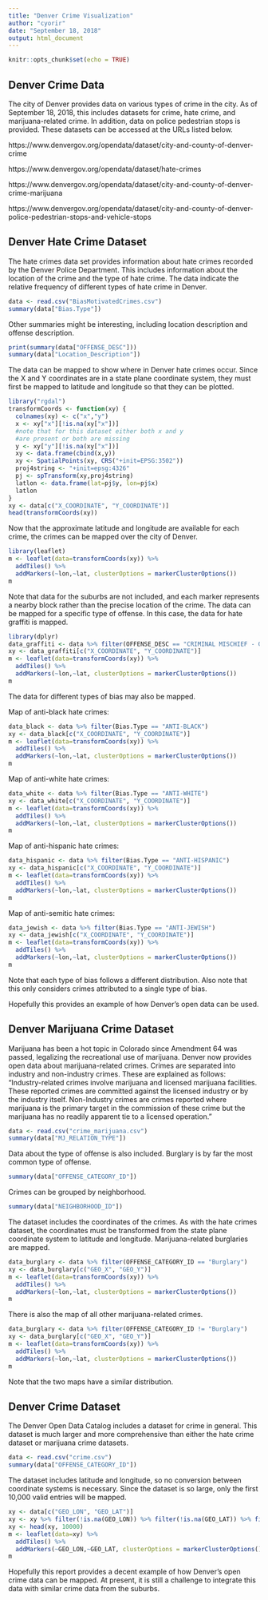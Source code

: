 ```yaml
---
title: "Denver Crime Visualization"
author: "cyorir"
date: "September 18, 2018"
output: html_document
---
```


```r
knitr::opts_chunk$set(echo = TRUE)
```

## Denver Crime Data

The city of Denver provides data on various types of crime in the city. As of September 18, 2018, this includes datasets for crime, hate crime, and marijuana-related crime. In addition, data on police pedestrian stops is provided. These datasets can be accessed at the URLs listed below.

https://www.denvergov.org/opendata/dataset/city-and-county-of-denver-crime

https://www.denvergov.org/opendata/dataset/hate-crimes

https://www.denvergov.org/opendata/dataset/city-and-county-of-denver-crime-marijuana

https://www.denvergov.org/opendata/dataset/city-and-county-of-denver-police-pedestrian-stops-and-vehicle-stops

## Denver Hate Crime Dataset

The hate crimes data set provides information about hate crimes recorded by the Denver Police Department. This includes information about the location of the crime and the type of hate crime. The data indicate the relative frequency of different types of hate crime in Denver.

```r
data <- read.csv("BiasMotivatedCrimes.csv")
summary(data["Bias.Type"])
```
Other summaries might be interesting, including location description and offense description.

```r
print(summary(data["OFFENSE_DESC"]))
summary(data["Location_Description"])
```

The data can be mapped to show where in Denver hate crimes occur. Since the X and Y coordinates are in a state plane coordinate system, they must first be mapped to latitude and longitude so that they can be plotted.

```r
library("rgdal")
transformCoords <- function(xy) {
  colnames(xy) <- c("x","y")
  x <- xy["x"][!is.na(xy["x"])]
  #note that for this dataset either both x and y
  #are present or both are missing
  y <- xy["y"][!is.na(xy["x"])]
  xy <- data.frame(cbind(x,y))
  xy <- SpatialPoints(xy, CRS("+init=EPSG:3502"))
  proj4string <- "+init=epsg:4326"
  pj <- spTransform(xy,proj4string)
  latlon <- data.frame(lat=pj$y, lon=pj$x)
  latlon
}
xy <- data[c("X_COORDINATE", "Y_COORDINATE")]
head(transformCoords(xy))
```

Now that the approximate latitude and longitude are available for each crime, the crimes can be mapped over the city of Denver. 

```r
library(leaflet)
m <- leaflet(data=transformCoords(xy)) %>%
  addTiles() %>%
  addMarkers(~lon,~lat, clusterOptions = markerClusterOptions())
m
```

Note that data for the suburbs are not included, and each marker represents a nearby block rather than the precise location of the crime. The data can be mapped for a specific type of offense. In this case, the data for hate graffiti is mapped.

```r
library(dplyr)
data_graffiti <- data %>% filter(OFFENSE_DESC == "CRIMINAL MISCHIEF - GRAFFITI")
xy <- data_graffiti[c("X_COORDINATE", "Y_COORDINATE")]
m <- leaflet(data=transformCoords(xy)) %>%
  addTiles() %>%
  addMarkers(~lon,~lat, clusterOptions = markerClusterOptions())
m
```

The data for different types of bias may also be mapped.

Map of anti-black hate crimes:

```r
data_black <- data %>% filter(Bias.Type == "ANTI-BLACK")
xy <- data_black[c("X_COORDINATE", "Y_COORDINATE")]
m <- leaflet(data=transformCoords(xy)) %>%
  addTiles() %>%
  addMarkers(~lon,~lat, clusterOptions = markerClusterOptions())
m
```

Map of anti-white hate crimes:

```r
data_white <- data %>% filter(Bias.Type == "ANTI-WHITE")
xy <- data_white[c("X_COORDINATE", "Y_COORDINATE")]
m <- leaflet(data=transformCoords(xy)) %>%
  addTiles() %>%
  addMarkers(~lon,~lat, clusterOptions = markerClusterOptions())
m
```

Map of anti-hispanic hate crimes:

```r
data_hispanic <- data %>% filter(Bias.Type == "ANTI-HISPANIC")
xy <- data_hispanic[c("X_COORDINATE", "Y_COORDINATE")]
m <- leaflet(data=transformCoords(xy)) %>%
  addTiles() %>%
  addMarkers(~lon,~lat, clusterOptions = markerClusterOptions())
m
```

Map of anti-semitic hate crimes:

```r
data_jewish <- data %>% filter(Bias.Type == "ANTI-JEWISH")
xy <- data_jewish[c("X_COORDINATE", "Y_COORDINATE")]
m <- leaflet(data=transformCoords(xy)) %>%
  addTiles() %>%
  addMarkers(~lon,~lat, clusterOptions = markerClusterOptions())
m
```

Note that each type of bias follows a different distribution. Also note that this only considers crimes attributed to a single type of bias.

Hopefully this provides an example of how Denver's open data can be used.

## Denver Marijuana Crime Dataset

Marijuana has been a hot topic in Colorado since Amendment 64 was passed, legalizing the recreational use of marijuana. Denver now provides open data about marijuana-related crimes. Crimes are separated into industry and non-industry crimes. These are explained as follows: "Industry-related crimes involve marijuana and licensed marijuana facilities. These reported crimes are committed against the licensed industry or by the industry itself. Non-Industry crimes are crimes reported where marijuana is the primary target in the commission of these crime but the marijuana has no readily apparent tie to a licensed operation." 

```r
data <- read.csv("crime_marijuana.csv")
summary(data["MJ_RELATION_TYPE"])
```

Data about the type of offense is also included. Burglary is by far the most common type of offense.

```r
summary(data["OFFENSE_CATEGORY_ID"])
```

Crimes can be grouped by neighborhood.

```r
summary(data["NEIGHBORHOOD_ID"])
```

The dataset includes the coordinates of the crimes. As with the hate crimes dataset, the coordinates must be transformed from the state plane coordinate system to latitude and longitude. Marijuana-related burglaries are mapped.

```r
data_burglary <- data %>% filter(OFFENSE_CATEGORY_ID == "Burglary")
xy <- data_burglary[c("GEO_X", "GEO_Y")]
m <- leaflet(data=transformCoords(xy)) %>%
  addTiles() %>%
  addMarkers(~lon,~lat, clusterOptions = markerClusterOptions())
m
```

There is also the map of all other marijuana-related crimes.

```r
data_burglary <- data %>% filter(OFFENSE_CATEGORY_ID != "Burglary")
xy <- data_burglary[c("GEO_X", "GEO_Y")]
m <- leaflet(data=transformCoords(xy)) %>%
  addTiles() %>%
  addMarkers(~lon,~lat, clusterOptions = markerClusterOptions())
m
```

Note that the two maps have a similar distribution.

## Denver Crime Dataset

The Denver Open Data Catalog includes a dataset for crime in general. This dataset is much larger and more comprehensive than either the hate crime dataset or marijuana crime datasets.

```r
data <- read.csv("crime.csv")
summary(data["OFFENSE_CATEGORY_ID"])
```

The dataset includes latitude and longitude, so no conversion between coordinate systems is necessary. Since the dataset is so large, only the first 10,000 valid entries will be mapped.

```r
xy <- data[c("GEO_LON", "GEO_LAT")]
xy <- xy %>% filter(!is.na(GEO_LON)) %>% filter(!is.na(GEO_LAT)) %>% filter(GEO_LON < -100)
xy <- head(xy, 10000)
m <- leaflet(data=xy) %>%
  addTiles() %>%
  addMarkers(~GEO_LON,~GEO_LAT, clusterOptions = markerClusterOptions())
m
```

Hopefully this report provides a decent example of how Denver's open crime data can be mapped. At present, it is still a challenge to integrate this data with similar crime data from the suburbs.

